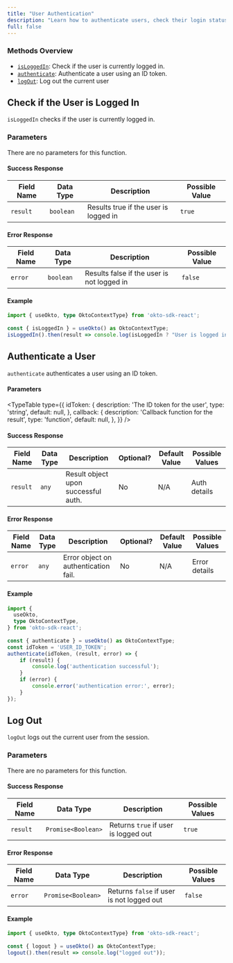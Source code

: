 ```yaml
---
title: "User Authentication"
description: "Learn how to authenticate users, check their login status, and log them out using the Okto SDK."
full: false
---
```



### Methods Overview

- [`isLoggedIn`](#check-if-the-user-is-logged-in): Check if the user is currently logged in.
- [`authenticate`](#authenticate-a-user): Authenticate a user using an ID token.
- [`logOut`](#log-out): Log out the current user

<div className="method-box">

## Check if the User is Logged In

`isLoggedIn` checks if the user is currently logged in.

### Parameters

There are no parameters for this function.

#### Success Response

| Field Name | Data Type     | Description                            | Possible Value |
|------------|---------------|----------------------------------------|----------------|
| `result`   | `boolean`     | Results true if the user is logged in  | `true`         |

#### Error Response

| Field Name | Data Type     | Description                                | Possible Value|
|------------|---------------|--------------------------------------------|---------------|
| `error`    | `boolean`     | Results false if the user is not logged in | `false`       |

#### Example
```typescript
import { useOkto, type OktoContextType} from 'okto-sdk-react';
 
const { isLoggedIn } = useOkto() as OktoContextType;
isLoggedIn().then(result => console.log(isLoggedIn ? "User is logged in" : "User is logged out"));
```

</div>

<div className="method-box">

## Authenticate a User

`authenticate` authenticates a user using an ID token.

#### Parameters
<TypeTable
  type={{
    idToken: {
      description:
        'The ID token for the user',
      type: 'string',
      default: null,
    },
   callback: {
      description:
        'Callback function for the result',
      type: 'function',
      default: null,
    },
  }}
/>


#### Success Response

| Field Name | Data Type | Description                          | Optional? | Default Value | Possible Values |
|------------|-----------|--------------------------------------|-----------|---------------|-----------------|
| `result`   | `any`     | Result object upon successful auth.  | No        | N/A           | Auth details    |

#### Error Response

| Field Name | Data Type | Description                          | Optional? | Default Value | Possible Values |
|------------|-----------|--------------------------------------|-----------|---------------|-----------------|
| `error`    | `any`     | Error object on authentication fail. | No        | N/A           | Error details   |

#### Example
```typescript
import {
  useOkto,
  type OktoContextType,
} from 'okto-sdk-react';
 
const { authenticate } = useOkto() as OktoContextType;
const idToken = 'USER_ID_TOKEN';
authenticate(idToken, (result, error) => {
    if (result) {
        console.log('authentication successful');
    }
    if (error) {
        console.error('authentication error:', error);
    }
});
```

</div>

<div className="method-box">

## Log Out

`logOut` logs out the current user from the session.

### Parameters

There are no parameters for this function.

#### Success Response

| Field Name | Data Type              | Description                          | Possible Values |
|------------|------------------------|--------------------------------------|-----------------|
| `result`   | `Promise<Boolean>`     | Returns `true` if user is logged out | `true`          |

#### Error Response

| Field Name | Data Type              | Description                               | Possible Values |
|------------|------------------------|-------------------------------------------|-----------------|
| `error`    | `Promise<Boolean>`     | Returns `false` if user is not logged out | `false`         |

#### Example
```typescript
import { useOkto, type OktoContextType} from 'okto-sdk-react';
 
const { logout } = useOkto() as OktoContextType;
logout().then(result => console.log("logged out"));
```

</div>
